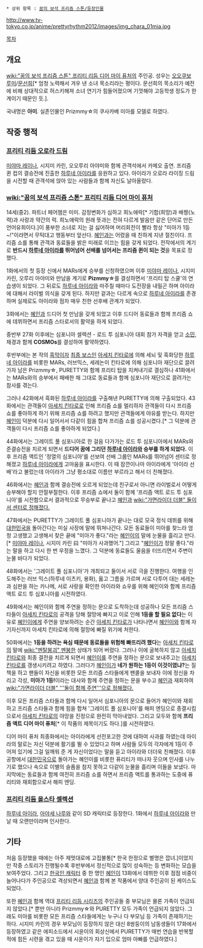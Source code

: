 {{{+1 上葉みあ Mia Ageha }}}

 * 상위 항목 : [[꿈의 보석 프리즘 스톤/등장인물]]

http://www.tv-tokyo.co.jp/anime/prettyrhythm2012/images/img_chara_01mia.jpg

[[목차]]
== 개요 ==
[[wiki:"꿈의 보석 프리즘 스톤" 프리티 리듬 디어 마이 퓨처]]의 주인공. 성우는 [[오오쿠보 루미]]/[[문선희]][* 엄청 노력해서 겨우 낸 소녀 목소리라는 평이다. 문선희의 목소리가 예전에 비해 상대적으로 허스키해져 소녀 연기가 힘들어졌으며 기껏해야 고등학생 정도가 한계이기 때문인 듯.].

국내명은 '''아미'''. 실존인물인 Prizmmy☆의 쿠사카베 미아를 모델로 하였다.

== 작중 행적 ==
=== [[프리티 리듬 오로라 드림]] ===
[[미야마 레이나]], 시지미 카린, 오오루리 아야미와 함께 관객석에서 카메오 출연. 프리즘 퀸 컵의 결승전에 진출한 [[하루네 아이라]]를 응원하고 있다. 아이라가 오로라 라이징 드림을 시전할 때 관객석에 앉아 있는 사람들과 함께 자신도 날아올랐다.

=== [[wiki:"꿈의 보석 프리즘 스톤" 프리티 리듬 디어 마이 퓨처]] ===
14세(중2). 파트너 페어챔은 미미. 감정변화가 심하고 희노애락[* 기합(희망)과 배짱(노력)과 사랑과 약간의 럭. 희노애락의 원래 뜻과는 전혀 다르게 발음만 같은 단어로 만든 언어유희이다.]이 풍부한 소녀로 지는 걸 싫어하며 머리회전이 빨라 항상 "미아가 1등~!"이라면서 무턱대고 행동부터 앞선다. [[혜인]]과는 어렸을 때 친하게 지낸 절친이다. 프리즘 쇼를 통해 관객과 동료들을 밝은 미래로 이끄는 힘을 갖게 되었다. 전작에서의 계기로 '''반드시 [[하루네 아이라]]를 뛰어넘어 선배를 넘어서는 프리즘 퀸이 되는 것'''을 목표로 정했다.

1화에서의 첫 등장 신에서 MARs에게 승부를 신청하였으며 이후 [[미야마 레이나]], 시지미 카린, 오루리 아야미와 만남을 계기로 '''Pizmmy☆'''를 결성하면서 '프리티 탑 스쿨'의 연습생이 되었다. 그 뒤로도 [[하루네 아이라]]와 마주칠 때마다 도전장을 내밀곤 하며 아이라에 대해서 라이벌 의식을 갖게 된다. 하지만 겉과는 다르게 속으로 [[하루네 아이라]]를 존경하며 실제로도 아이라와 점차 매우 친한 선후배 관계가 되었다.

3화에서는 [[혜인]]과 드디어 첫 만남을 갖게 되었고 이후 드디어 동료들과 함께 프리즘 쇼에 데뷔하면서 프리즘 스타로서의 활약을 하게 되었다.

중반부 27화 이후에는 심포니아 셀렉션 - 로드 투 심포니아 대회 참가 자격을 얻고 [[소민]], 채경과 함께 '''COSMOs'''를 결성하여 활약하였다.

후반부에는 본 작의 [[흑막]]이자 [[최종 보스]]인 [[아세치 킨타로]]에 의해 세뇌 및 흑화당한 [[하루네 아이라]]를 비롯한 MARs, 러브믹스, 세레논이 킨타로에 의해 심포니아 재단으로 끌려가자 남은 Prizmmy☆, PURETTY와 함께 프리티 탑을 지켜내기로 결심하나 41화에서는 MARs와의 승부에서 패배한 채 그대로 동료들과 함께 심포니아 재단으로 끌려가는 참사를 겪는다.

그러나 42화에서 흑화된 [[하루네 아이라]]를 구출해낸 PURETTY에 의해 구출되었다. 43화에서는 관객들이 [[아세치 킨타로]]로 인해 프리즘 쇼를 멀리하자 관객들이 다시 프리즘 쇼를 좋아하게 하기 위해 프리즘 쇼를 하려고 했지만 관객들에게 야유를 받는다. 하지만 [[혜인]]이 덕분에 다시 일어서서 다같이 힘을 합쳐 프리즘 쇼를 성공시켰다.[* 그 덕분에 관객들이 다시 프리즘 쇼를 좋아하게 되었다.]

44화에서는 그레이트 풀 심포니아로 한 걸음 다가가는 로드 투 심포니아에서 MARs와 준결승전을 치르게 되면서 '''드디어 꿈에 그리던 [[하루네 아이라]]와 승부를 하게 되었다.''' 이후 프리즘 액트인 '정열의 심포니아'를 선보여 선배 그룹인 MARs를 뛰어넘어 센터로 정해졌고 [[하루네 아이라]]에게 고마움을 표시한다. 이 때 잠깐이나마 아이라에게 '아이라 선배'라고 불렀는데 아이라가 그냥 평소대로 이름만 부르라고 해서 더 친해졌다.

46화에서는 [[혜인]]과 함께 결승전에 오르게 되었는데 친구로서 아니면 라이벌로서 어떻게 승부해야 할지 안절부절한다. 이후 프리즘 쇼에서 둘이 함께 '프리즘 액트 로드 투 심포니아'를 시전함으로서 결과적으로 무승부로 끝나고 [[혜인]]과 [[wiki:"가면라이더 더블" 둘이서 센터로 정해졌다.]]

47화에서는 PURETTY가 그레이트 풀 심포니아가 끝나는 대로 모국 정식 데뷔를 위해 [[대한민국]]을 돌아간다는 미실 사장에 말에 뛰쳐나간다. 모든 동료들이 미아를 찾느라 엄청 고생했고 고생해서 찾은 끝에 "미아가 좋다."라는 [[혜인]]이의 말에 눈물을 흘리고 만다.[* [[미야마 레이나]], 시지미 카린 曰 "미아가 사과했어."] 그리고 "[[혜인]]이가 정말 좋다."라는 말을 하고 다시 한 번 우정을 느꼈다. 그 덕분에 동료들도 울음을 터뜨리면서 주변이 눈물 바다가 되었다.

48화에서는 '그레이트 풀 심포니아'가 개최되고 둘이서 서로 극을 진행한다. 여행을 인도해주는 러브 믹스(하루네 이츠키, 용화), 옳고 그름을 가르며 서로 다투어 대는 세레논과 심판을 하는 카나메, 서로 사랑을 확인한 아이라와 쇼우를 위해 혜인이와 함께 프리즘 액트 로드 투 심포니아를 시전하였다.

49화에서는 혜인이와 함께 주연을 정하는 문으로 도착하는데 성공하나 모든 프리즘 스타들이 [[아세치 킨타로]]의 공격을 당해 절망에 빠지고 이로 인해 '''1등을 할 필요 없다'''는 이유로 [[혜인]]이에게 주연을 양보하려는 순간 [[아세치 킨타로]]가 나타나면서 [[혜인]]이와 함께 자기자신까지 아세치 킨타로에 의해 절망에 빠질 위기에 처한다.

50화에서는 '''1등을 하려는 욕심 때문에 동료들을 위험해 빠뜨리려 했다'''는 [[아세치 킨타로]]의 말에 [[wiki:"멘탈붕괴" 멘붕]]한 상태가 되어 버렸다. 그러나 이에 굴복하지 않고 [[아세치 킨타로]]와 최종 결전을 치르게 되면서 [[혜인]]이를 주연을 정하는 문으로 보내주고는 [[아세치 킨타로]]를 갱생시키려고 하였다. 그러다가 [[혜인]]이가 '''네가 원하는 1등이 이것이였냐?'''는 질책을 하고 팬들이 자신을 비롯한 모든 프리즘 스타들에게 팬콜을 보내자 이에 정신을 차리고 각성, '''미아가 1등!'''이라는 대사와 함께 주연을 정하는 문을 부수고 [[혜인]]과 재회하여 [[wiki:"가면라이더 더블" '''둘이 함께 주연'''으로 정해졌다.]]

이후 모든 프리즘 스타들과 함께 다시 일어서 심포니아의 문으로 들어가 혜인이와 재회하고 프리즘 스타들과 함께 힘을 합쳐 '그레이트 풀 심포니아'를 해피 엔딩으로 종결시킴으로서 [[아세치 킨타로]]의 야망을 진정으로 완전히 막아내었다. 그리고 모두와 함께 '''프리즘 액트 디어 마이 퓨처'''[* 이 작품의 제목이기도 하다.]를 시전하였다.

디어 마이 퓨처 최종화에서는 아이라에게 선전포고한 것에 대하여 사과를 하였는데 아이라의 말로는 자신 덕분에 활기를 뛸 수 있었다고 하며 사람들 모두의 각자에게 1등이 주어져 있기에 그걸 일깨워 준 게 자신이었다는 말을 듣고 아이라와 더더욱 친해졌다. 이후 공항에서 [[대한민국]]으로 돌아가는 혜인이를 비롯한 퓨리티가 떠나자 웃으며 인사를 나누기로 했으나 속으로 이별의 슬픔을 참지 못하고 다같이 눈물을 흘리며 이들을 보냈다. 마지막에는 동료들과 함께 여전히 프리즘 쇼를 하면서 프리즘 액트를 통과하는 도중에 퓨리티와 재회함으로서 해피 엔딩.

=== [[프리티 리듬 올스타 셀렉션]] ===
[[하루네 아이라]], [[아야세 나루]]와 같이 SD 캐릭터로 등장한다. 1화에서 [[하루네 아이라]]와 만날 때 오랜만이라며 인사한다.

== 기타 ==
처음 등장했을 때에는 아주 제멋대로에 고집불통[* 한국 한정으로 별명은 깝녀.]이었지만 작중 스토리가 진행될수록 후반부에서 정신적으로 많이 성숙하는 등 변화하는 모습을 보여주었다. 그리고 [[한국인 캐릭터]] 중 한 명인 [[혜인]]이 13화에서 데뷔한 이후 점점 비중이 늘어나다가 주인공으로 격상되면서 [[혜인]]과 함께 본 작품에서 양대 주인공이 된 케이스도 되었다.

또한 [[혜인]]과 함께 역대 [[프리티 리듬 시리즈]]의 주인공들 중 부모님은 물론 가족이 언급되지 않았다.[* 뿐만 아니라 Prizmmy☆와 PURETTY 모두 가족이 언급되지 않았다. 그래도 미아를 비롯한 모든 프리즘 스타들에게는 누구나 다 부모님 등 가족이 존재하기는 하다. 시지미 카린의 경우 부모님이 등장하지 않은 대신 8쌍둥이의 남동생들이 17화에서 등장하였고 같은 에피소드에서 시윤이의 회상신에서 PURETTY가 매번 연습을 반복할 적에 힘든 시련을 겪고 있을 때 시윤이가 자기 입으로 엄마 아빠를 언급하였다.]

